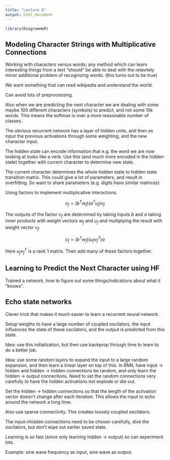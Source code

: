 ```yaml
---
title: "Lecture 8"
output: html_document
---
```


```r
library(DiagrammeR)
```


## Modeling Character Strings with Multiplicative Connections

Working with characters versus words; any method which can learn interesting
things from a text "should" be able to deal with the relavitely minor
additional problem of recognizing words.  (this turns out to be true)

We want something that can read wikipedia and understand the world.

Can avoid lots of preprocessing.

Also when we are predicting the next character we are dealing with some maybe
100 different characters (symbols) to predict, and not some 10k words.  This
means the softmax is over a more reasonable number of classes.

The obvious recurrent network has a layer of hidden units, and then as input
the previous activations through some weighting, and the new character input.

The hidden state can encode information that e.g. the word we are now looking
at looks like a verb.  Use this (and much more encoded in the hidden state)
together with current character to determine new state.

The current character determines the whole hidden state to hidden state
transition matrix.  This could give a lot of parameters, and result in
overfitting.  So want to share parameters (e.g. digits have similar matrices)

Using factors to implement multiplicative interactions.

$$ c_f = (b^T w_f) (a^T u_f) v_f $$

The outputs of the factor $c_f$ are determined by taking inputs $b$ and $a$
taking inner products with weight vectors $w_f$ and $u_f$ and mulitplying the
result with weight vector $v_f$.

$$ c_f = (b^T w_f) (u_f v_f ^T) a $$

Here $u_f v_f^T$ is a rank 1 matrix.  Then add many of these factors together.

## Learning to Predict the Next Character using HF

Trained a network, how to figure out some things/indications about what it
"knows".

## Echo state networks

Clever trick that makes it much easier to learn a recurrent neural network.

Setup weigths to have a large number of coupled oscilators, the input influences
the state of these oscilators, and the output is predicted from this state.

Idea: use this initialization, but then use backprop through time to learn to
do a better job.

Idea: use some random layers to expand the input to a large random expansion,
and then learn a linear layer on top of this.  In RNN, have input -> hidden and
hidden -> hidden connections be random, and only learn the hidden -> output
connections.  Need to set the random connections very carefully to have the
hidden activations not explode or die out.

Set the hidden -> hidden connections so that the length of the activation
vector doesn't change after each iteration.  This allows the input to echo
around the network a long time.

Also use sparse connectivity.  This creates loosely coupled oscilators.

The input->hidden connections need to be chosen carefully, dive the oscilators,
but don't wipe out earlier saved state.

Learning is so fast (since only learning hidden -> output) so can experiment
lots.

Example: sine wave frequency as input, sine wave as output.